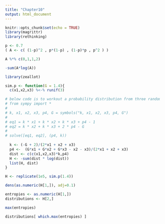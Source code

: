 ```yaml
---
title: "Chapter10"
output: html_document
---
```


```r
knitr::opts_chunk$set(echo = TRUE)
library(magrittr)
library(rethinking)
```
```r
p <- 0.7 
( A <- c( (1-p)^2 , p*(1-p) , (1-p)*p , p^2 ) )
```

```r
A %*% c(0,1,1,2)
```

```r
-sum(A*log(A))
```
```r
library(zeallot)
```

```r
sim.p <- function(G = 1.4){
  c(x1,x2,x3) %<-% runif(3)

# below code is to workout a probability distribution from three random numbers between 0 and 1, used SymPy to solve for p4
# from sympy import *
# 
# k, x1, x2, x3, p4, G = symbols("k, x1, x2, x3, p4, G")
# 
# eq1 = k * x1 + k * x2 + k * x3 + p4 - 1
# eq2 = k * x2 + k * x3 + 2 * p4 - G
# 
# solve([eq1, eq2], (p4, k))
  
  k <- (-G + 2)/(2*x1 + x2 + x3)
  p4 <-  (G*x1 + G*x2 + G*x3 - x2 - x3)/(2*x1 + x2 + x3)
  dist <- c(c(x1,x2,x3)*k,p4)
  H <- -sum(dist * log(dist))
  list(H, dist)
}
```

```r
H <- replicate(1e5, sim.p(1.4))
```

```r
dens(as.numeric(H[1,]), adj=0.1)
```

```r
entropies <- as.numeric(H[1,])
distributions <- H[2,]
```
```r
max(entropies)
```
```r
distributions[ which.max(entropies) ]
```

